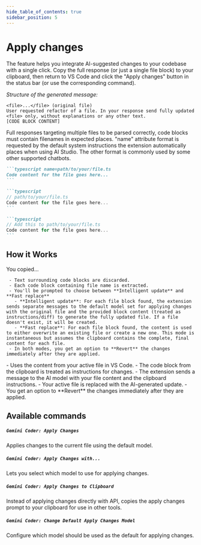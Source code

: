 ```yaml
---
hide_table_of_contents: true
sidebar_position: 5
---
```



# Apply changes

The feature helps you integrate AI-suggested changes to your codebase with a single click. Copy the full response (or just a single file block) to your clipboard, then return to VS Code and click the "Apply changes" button in the status bar (or use the corresponding command).

_Structure of the generated message:_

```
<file>...</file> (original file)
User requested refactor of a file. In your response send fully updated <file> only, without explanations or any other text.
[CODE BLOCK CONTENT]
```

Full responses targeting multiple files to be parsed correctly, code blocks must contain filenames in expected places. "name" attribute format is requested by the default system instructions the extension automatically places when using AI Studio. The other format is commonly used by some other supported chatbots.

<Tabs groupId="apply-changes-format">
  <TabItem value="format" label='"name" attribute'>

````markdown
```typescript name=path/to/your/file.ts
Code content for the file goes here...
```
````

  </TabItem>
  <TabItem value="comment" label="First line comment">

````markdown
```typescript
// path/to/your/file.ts
Code content for the file goes here...
```
````

````markdown
```typescript
// Add this to path/to/your/file.ts
Code content for the file goes here...
```
````

  </TabItem>
</Tabs>


## How it Works

You copied...

<Tabs groupId="apply-changes-format">
  <TabItem value="format" label='whole response'>

     - Text surrounding code blocks are discarded.
     - Each code block containing file name is extracted.
     - You'll be prompted to choose between **Intelligent update** and **Fast replace**
       - **Intelligent update**: For each file block found, the extension sends separate messages to the default model set for applying changes with the original file and the provided block content (treated as instructions/diff) to generate the fully updated file. If a file doesn't exist, it will be created.
       - **Fast replace**: For each file block found, the content is used to either overwrite an existing file or create a new one. This mode is instantaneous but assumes the clipboard contains the complete, final content for each file.
     - In both modes, you get an option to **Revert** the changes immediately after they are applied.

  </TabItem>
  <TabItem value="comment" label="single code block">
   - Uses the content from your active file in VS Code.
   - The code block from the clipboard is treated as instructions for changes.
   - The extension sends a message to the AI model with your file content and the clipboard instructions.
   - Your active file is replaced with the AI-generated update.
   - You get an option to **Revert** the changes immediately after they are applied.

  </TabItem>

</Tabs>

## Available commands

##### `Gemini Coder: Apply Changes`

Applies changes to the current file using the default model.

##### `Gemini Coder: Apply Changes with...`

Lets you select which model to use for applying changes.

##### `Gemini Coder: Apply Changes to Clipboard`

Instead of applying changes directly with API, copies the apply changes prompt to your clipboard for use in other tools.

##### `Gemini Coder: Change Default Apply Changes Model`

Configure which model should be used as the default for applying changes.

